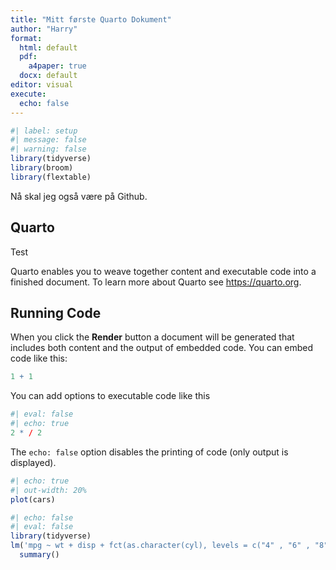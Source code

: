 ```yaml
---
title: "Mitt første Quarto Dokument"
author: "Harry"
format:
  html: default
  pdf: 
    a4paper: true
  docx: default
editor: visual
execute: 
  echo: false
---
```


```r
#| label: setup
#| message: false
#| warning: false
library(tidyverse)
library(broom)
library(flextable)
```

Nå skal jeg også være på Github.

## Quarto

Test

Quarto enables you to weave together content and executable code into a finished document.
To learn more about Quarto see <https://quarto.org>.

## Running Code

When you click the **Render** button a document will be generated that includes both content and the output of embedded code.
You can embed code like this:

```r
1 + 1
```

You can add options to executable code like this

```r
#| eval: false
#| echo: true
2 * / 2
```

The `echo: false` option disables the printing of code (only output is displayed).

```r
#| echo: true
#| out-width: 20%
plot(cars)
```

```r
#| echo: false
#| eval: false
library(tidyverse)
lm('mpg ~ wt + disp + fct(as.character(cyl), levels = c("4" , "6" , "8"))', data = mtcars) |>
  summary()
```
